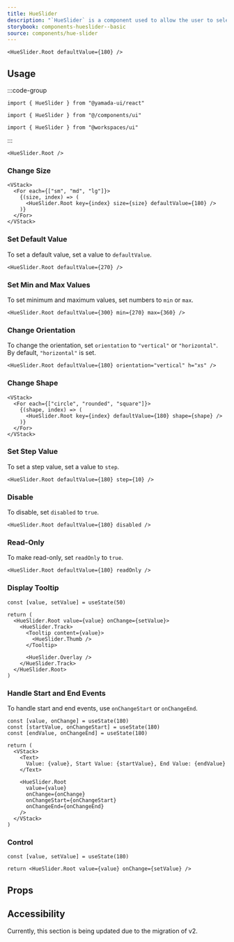 ```yaml
---
title: HueSlider
description: "`HueSlider` is a component used to allow the user to select a color hue."
storybook: components-hueslider--basic
source: components/hue-slider
---
```


```tsx preview
<HueSlider.Root defaultValue={180} />
```

## Usage

:::code-group

```tsx [package]
import { HueSlider } from "@yamada-ui/react"
```

```tsx [alias]
import { HueSlider } from "@/components/ui"
```

```tsx [monorepo]
import { HueSlider } from "@workspaces/ui"
```

:::

```tsx
<HueSlider.Root />
```

### Change Size

```tsx preview
<VStack>
  <For each={["sm", "md", "lg"]}>
    {(size, index) => (
      <HueSlider.Root key={index} size={size} defaultValue={180} />
    )}
  </For>
</VStack>
```

### Set Default Value

To set a default value, set a value to `defaultValue`.

```tsx preview
<HueSlider.Root defaultValue={270} />
```

### Set Min and Max Values

To set minimum and maximum values, set numbers to `min` or `max`.

```tsx preview
<HueSlider.Root defaultValue={300} min={270} max={360} />
```

### Change Orientation

To change the orientation, set `orientation` to `"vertical"` or `"horizontal"`. By default, `"horizontal"` is set.

```tsx preview
<HueSlider.Root defaultValue={180} orientation="vertical" h="xs" />
```

### Change Shape

```tsx preview
<VStack>
  <For each={["circle", "rounded", "square"]}>
    {(shape, index) => (
      <HueSlider.Root key={index} defaultValue={180} shape={shape} />
    )}
  </For>
</VStack>
```

### Set Step Value

To set a step value, set a value to `step`.

```tsx preview
<HueSlider.Root defaultValue={180} step={10} />
```

### Disable

To disable, set `disabled` to `true`.

```tsx preview
<HueSlider.Root defaultValue={180} disabled />
```

### Read-Only

To make read-only, set `readOnly` to `true`.

```tsx preview
<HueSlider.Root defaultValue={180} readOnly />
```

### Display Tooltip

```tsx preview functional client
const [value, setValue] = useState(50)

return (
  <HueSlider.Root value={value} onChange={setValue}>
    <HueSlider.Track>
      <Tooltip content={value}>
        <HueSlider.Thumb />
      </Tooltip>

      <HueSlider.Overlay />
    </HueSlider.Track>
  </HueSlider.Root>
)
```

### Handle Start and End Events

To handle start and end events, use `onChangeStart` or `onChangeEnd`.

```tsx preview functional client
const [value, onChange] = useState(180)
const [startValue, onChangeStart] = useState(180)
const [endValue, onChangeEnd] = useState(180)

return (
  <VStack>
    <Text>
      Value: {value}, Start Value: {startValue}, End Value: {endValue}
    </Text>

    <HueSlider.Root
      value={value}
      onChange={onChange}
      onChangeStart={onChangeStart}
      onChangeEnd={onChangeEnd}
    />
  </VStack>
)
```

### Control

```tsx preview functional client
const [value, setValue] = useState(180)

return <HueSlider.Root value={value} onChange={setValue} />
```

## Props

<PropsTable name="hue-slider" />

## Accessibility

Currently, this section is being updated due to the migration of v2.
